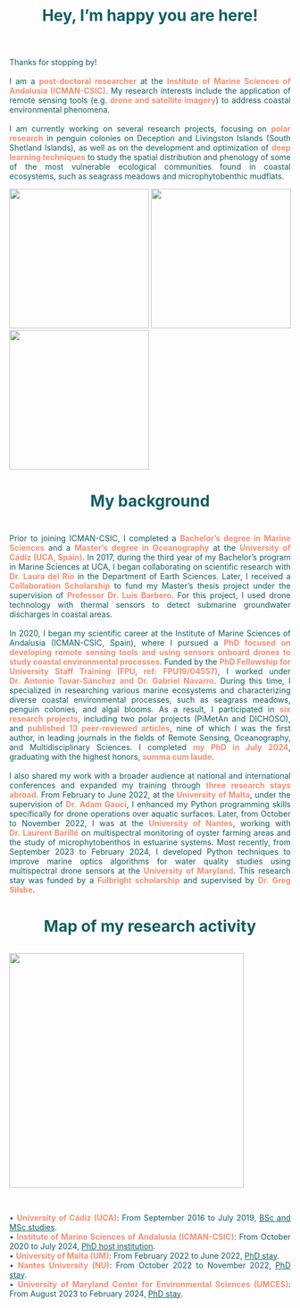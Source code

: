 <h1 style="text-align: center;color: #125F63; font-size: 2em; font-weight: bold; margin-bottom: 10px;">
    Hey, I'm happy you are here!
</h1>
<br>
<br>
<p style="text-align: justify; color: #125F63; font-size: 1em;">
     Thanks for stopping by! 
      <br>
      <br>
       I am a <strong style="color: #F39075;">post-doctoral researcher</strong> at the <strong style="color: #F39075;">Institute of Marine Sciences of Andalusia (ICMAN-CSIC)</strong>. My research interests include the application of remote sensing tools (e.g. <strong style="color: #F39075;">drone and satellite imagery</strong>) to address coastal environmental phenomena. 
      <br>
      <br>
       I am currently working on several research projects, focusing on <strong style="color: #F39075;">polar research</strong> in penguin colonies on Deception and Livingston Islands (South Shetland Islands), as well as on the development and optimization of <strong style="color: #F39075;">deep learning techniques</strong> to study the spatial distribution and phenology of some of the most vulnerable ecological communities found in coastal ecosystems, such as seagrass meadows and microphytobenthic mudflats.
</p>

  <img src="about_1.jpg" style="height: 250px; width: auto;"/>
  <img src="about_2.jpg" style="height: 250px; width: auto;"/>
  <img src="about_3.jpg" style="height: 250px; width: auto;"/>

<h1 style="text-align: center;color: #125F63; font-size: 2em; font-weight: bold; margin-bottom: 10px;">
    My background
</h1>  

<br>
<p style="text-align: justify; color: #125F63; font-size: 1em;">
Prior to joining ICMAN-CSIC, I completed a <strong style="color: #F39075;">Bachelor’s degree in Marine Sciences</strong> and a <strong style="color: #F39075;">Master’s degree in Oceanography</strong> at the <strong style="color: #F39075;">University of Cádiz (UCA, Spain)</strong>. In 2017, during the third year of my Bachelor’s program in Marine Sciences at UCA, I began collaborating on scientific research with <strong style="color: #F39075;">Dr. Laura del Río</strong> in the Department of Earth Sciences. Later, I received a <strong style="color: #F39075;">Collaboration Scholarship</strong> to fund my Master’s thesis project under the supervision of <strong style="color: #F39075;">Professor Dr. Luis Barbero</strong>. For this project, I used drone technology with thermal sensors to detect submarine groundwater discharges in coastal areas.
<br>
      <br>
In 2020, I began my scientific career at the Institute of Marine Sciences of Andalusia (ICMAN-CSIC, Spain), where I pursued a <strong style="color: #F39075;">PhD focused on developing remote sensing tools and using sensors onboard drones to study coastal environmental processes</strong>. Funded by the <strong style="color: #F39075;">PhD Fellowship for University Staff Training (FPU, ref: FPU19/04557)</strong>, I worked under <strong style="color: #F39075;">Dr. Antonio Tovar-Sánchez and Dr. Gabriel Navarro</strong>. During this time, I specialized in researching various marine ecosystems and characterizing diverse coastal environmental processes, such as seagrass meadows, penguin colonies, and algal blooms. As a result, I participated in <strong style="color: #F39075;">six research projects</strong>, including two polar projects (PiMetAn and DICHOSO), and <strong style="color: #F39075;">published 13 peer-reviewed articles</strong>, nine of which I was the first author, in leading journals in the fields of Remote Sensing, Oceanography, and Multidisciplinary Sciences. I completed <strong style="color: #F39075;">my PhD in July 2024</strong>, graduating with the highest honors, <strong style="color: #F39075;">summa cum laude</strong>.
<br>
      <br>
I also shared my work with a broader audience at national and international conferences and expanded my training through <strong style="color: #F39075;">three research stays abroad</strong>. From February to June 2022, at the <strong style="color: #F39075;">University of Malta</strong>, under the supervision of <strong style="color: #F39075;">Dr. Adam Gauci</strong>, I enhanced my Python programming skills specifically for drone operations over aquatic surfaces. Later, from October to November 2022, I was at the <strong style="color: #F39075;">University of Nantes</strong>, working with <strong style="color: #F39075;">Dr. Laurent Barillé</strong> on multispectral monitoring of oyster farming areas and the study of microphytobenthos in estuarine systems. Most recently, from September 2023 to February 2024, I developed Python techniques to improve marine optics algorithms for water quality studies using multispectral drone sensors at the <strong style="color: #F39075;">University of Maryland</strong>. This research stay was funded by a <strong style="color: #F39075;">Fulbright scholarship</strong> and supervised by <strong style="color: #F39075;">Dr. Greg Silsbe</strong>. 
</p>

<h1 style="text-align: center;color: #125F63; font-size: 2em; font-weight: bold; margin-bottom: 10px;">
    Map of my research activity
</h1>

<br>
  <img src="mapa.png" style="height: 420px; width: auto;"/>
  
<br>
<p style="text-align: justify; color: #125F63; font-size: 1em;">
• <strong style="color: #F39075;">University of Cádiz (UCA)</strong>: From September 2016 to July 2019, <u>BSc and MSc studies</u>.
<br>
• <strong style="color: #F39075;">Institute of Marine Sciences of Andalusia (ICMAN-CSIC)</strong>: From October 2020 to July 2024, <u>PhD host institution</u>.
<br>
• <strong style="color: #F39075;">University of Malta (UM)</strong>: From February 2022 to June 2022, <u>PhD stay</u>.
<br>
• <strong style="color: #F39075;">Nantes University (NU)</strong>: From October 2022 to November 2022, <u>PhD stay</u>.
<br>
• <strong style="color: #F39075;">University of Maryland Center for Environmental Sciences (UMCES)</strong>: From August 2023 to February 2024, <u>PhD stay</u>.
</p>
